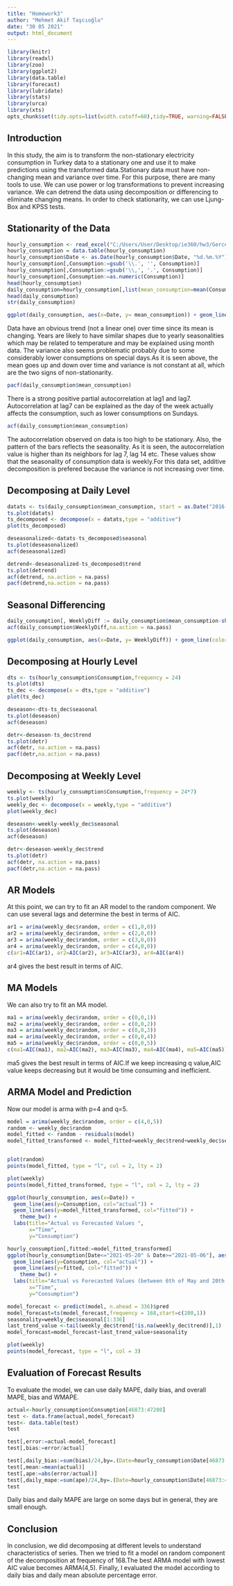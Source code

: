 ```yaml
---
title: "Homework3"
author: "Mehmet Akif Taşcıoğlu"
date: "30 05 2021"
output: html_document
---
```


```r
library(knitr)
library(readxl)
library(zoo)
library(ggplot2)
library(data.table)
library(forecast)
library(lubridate)
library(stats)
library(urca)
library(xts)
opts_chunk$set(tidy.opts=list(width.cutoff=60),tidy=TRUE, warning=FALSE, message=FALSE)
```


## Introduction
In this study, the aim is to transform the non-stationary electricity consumption in Turkey data to a stationary one and use it to make predictions using the transformed data.Stationary data must have non-changing mean and variance over time. For this purpose, there are many tools to use. We can use power or log transformations to prevent increasing variance. We can detrend the data using decomposition or differencing to eliminate changing means. In order to check stationarity, we can use Ljung-Box and KPSS tests.


## Stationarity of the Data

```r
hourly_consumption <- read_excel("C:/Users/User/Desktop/ie360/hw3/GercekZamanliTuketim.xls")
hourly_consumption = data.table(hourly_consumption)
hourly_consumption$Date <- as.Date(hourly_consumption$Date, "%d.%m.%Y")
hourly_consumption[,Consumption:=gsub('\\.', '', Consumption)]
hourly_consumption[,Consumption:=gsub('\\,', '.', Consumption)]
hourly_consumption[,Consumption:=as.numeric(Consumption)]
head(hourly_consumption)
daily_consumption=hourly_consumption[,list(mean_consumption=mean(Consumption, na.rm = T)),by=list(Date)]
head(daily_consumption)
str(daily_consumption)
```


```r
ggplot(daily_consumption, aes(x=Date, y= mean_consumption)) + geom_line(color="red") + labs(title = "Daily Mean of Electricity Consumption in Turkey", x = "Date", y= "Consumption (MWh)")

```

Data have an obvious trend (not a linear one) over time since its mean is changing. Years are likely to have similar shapes due to yearly seasonalities which may be related to temperature and may be explained using month data. The variance also seems problematic probably due to some considerably lower consumptions on special days.As it is seen above, the mean goes up and down over time and variance is not constant at all, which are the two signs of non-stationarity.


```r
pacf(daily_consumption$mean_consumption)
``` 

There is a strong positive partial autocorrelation at lag1 and lag7. Autocorrelation at lag7 can be explained as the day of the week actually affects the consumption, such as lower consumptions on Sundays.

```r

acf(daily_consumption$mean_consumption)
``` 

The autocorrelation observed on data is too high to be stationary. Also, the pattern of the bars reflects the seasonality. As it is seen, the autocorrelation value is higher than its neighbors for lag 7, lag 14 etc. These values show that the seasonality of consumption data is weekly.For this data set, additive decomposition is prefered because the variance is not increasing over time.

## Decomposing at Daily Level


```r
datats <- ts(daily_consumption$mean_consumption, start = as.Date("2016-01-01"), end = as.Date("2021-05-20"), frequency = 7)
ts.plot(datats)
ts_decomposed <- decompose(x = datats,type = "additive")
plot(ts_decomposed)

``` 


```r
deseasonalized<-datats-ts_decomposed$seasonal
ts.plot(deseasonalized)
acf(deseasonalized)

``` 


```r
detrend<-deseasonalized-ts_decomposed$trend
ts.plot(detrend)
acf(detrend, na.action = na.pass)
pacf(detrend,na.action = na.pass)

```

## Seasonal Differencing 

```r
daily_consumption[, WeeklyDiff := daily_consumption$mean_consumption-shift(daily_consumption$mean_consumption, 7)]
acf(daily_consumption$WeeklyDiff,na.action = na.pass)
```


```r
ggplot(daily_consumption, aes(x=Date, y= WeeklyDiff)) + geom_line(color="red") + labs(title = "Daily Mean of Electricity Consumption in Turkey", x = "Date", y= "Consumption (MWh)")

```



## Decomposing at Hourly Level

```r
dts <- ts(hourly_consumption$Consumption,frequency = 24)
ts.plot(dts)
ts_dec <- decompose(x = dts,type = "additive")
plot(ts_dec)

```

```r

deseason<-dts-ts_dec$seasonal
ts.plot(deseason)
acf(deseason)
```


```r
detr<-deseason-ts_dec$trend
ts.plot(detr)
acf(detr, na.action = na.pass)
pacf(detr,na.action = na.pass)
```


## Decomposing at Weekly Level

```r
weekly <- ts(hourly_consumption$Consumption,frequency = 24*7)
ts.plot(weekly)
weekly_dec <- decompose(x = weekly,type = "additive")
plot(weekly_dec)

```


```r
deseason<-weekly-weekly_dec$seasonal
ts.plot(deseason)
acf(deseason)
```


```r
detr<-deseason-weekly_dec$trend
ts.plot(detr)
acf(detr, na.action = na.pass)
pacf(detr,na.action = na.pass)
```



## AR Models
At this point, we can try to fit an AR model to the random component. We can use several lags and determine the best in terms of AIC.

```r
ar1 = arima(weekly_dec$random, order = c(1,0,0))
ar2 = arima(weekly_dec$random, order = c(2,0,0))
ar3 = arima(weekly_dec$random, order = c(3,0,0))
ar4 = arima(weekly_dec$random, order = c(4,0,0))
c(ar1=AIC(ar1), ar2=AIC(ar2), ar3=AIC(ar3), ar4=AIC(ar4))

```

ar4 gives the best result in terms of AIC.

## MA Models
We can also try to fit an MA model.

```r
ma1 = arima(weekly_dec$random, order = c(0,0,1))
ma2 = arima(weekly_dec$random, order = c(0,0,2))
ma3 = arima(weekly_dec$random, order = c(0,0,3))
ma4 = arima(weekly_dec$random, order = c(0,0,4))
ma5 = arima(weekly_dec$random, order = c(0,0,5))
c(ma1=AIC(ma1), ma2=AIC(ma2), ma3=AIC(ma3), ma4=AIC(ma4), ma5=AIC(ma5))

```

ma5 gives the best result in terms of AIC.If we keep increasing q value,AIC value keeps decreasing but it would be time consuming and inefficient.

## ARMA Model and Prediction
Now our model is arma with p=4 and q=5.

```r
model = arima(weekly_dec$random, order = c(4,0,5))
random <- weekly_dec$random
model_fitted <- random - residuals(model)
model_fitted_transformed <- model_fitted+weekly_dec$trend+weekly_dec$seasonal


plot(random)
points(model_fitted, type = "l", col = 2, lty = 2)

plot(weekly)
points(model_fitted_transformed, type = "l", col = 2, lty = 2)

```


```r
ggplot(hourly_consumption, aes(x=Date)) + 
  geom_line(aes(y=Consumption, col="actual")) + 
  geom_line(aes(y=model_fitted_transformed, col="fitted")) +
    theme_bw() +
  labs(title="Actual vs Forecasted Values ",
       x="Time",
       y="Consumption") 
```

```r
hourly_consumption[,fitted:=model_fitted_transformed]
ggplot(hourly_consumption[Date<="2021-05-20" & Date>="2021-05-06"], aes(x=Date)) + 
  geom_line(aes(y=Consumption, col="actual")) + 
  geom_line(aes(y=fitted, col="fitted")) +
    theme_bw() +
  labs(title="Actual vs Forecasted Values (between 6th of May and 20th of May) ",
       x="Time",
       y="Consumption") 
```

```r
model_forecast <- predict(model, n.ahead = 336)$pred
model_forecast=ts(model_forecast,frequency = 168,start=c(280,1))
seasonality=weekly_dec$seasonal[1:336]
last_trend_value <-tail(weekly_dec$trend[!is.na(weekly_dec$trend)],1)
model_forecast=model_forecast+last_trend_value+seasonality

plot(weekly)
points(model_forecast, type = "l", col = 3)

```

## Evaluation of Forecast Results
To evaluate the model, we can use daily MAPE, daily bias, and overall MAPE, bias and WMAPE.

```r
actual<-hourly_consumption$Consumption[46873:47208]
test <- data.frame(actual,model_forecast)
test<- data.table(test)
test
```

```r
test[,error:=actual-model_forecast]
test[,bias:=error/actual]

test[,daily_bias:=sum(bias)/24,by=.(Date=hourly_consumption$Date[46873:47208])]
test[,mean:=mean(actual)]
test[,ape:=abs(error/actual)]
test[,daily_mape:=sum(ape)/24,by=.(Date=hourly_consumption$Date[46873:47208])]
test

```

Daily bias and daily MAPE are large on some days but in general, they are small enough.

## Conclusion

In conclusion, we did decomposing at different levels to understand characteristics of series. Then we tried to fit a model on random component of the decomposition at frequency of 168.The best ARMA model with lowest AIC value becomes ARMA(4,5). Finally, I evaluated the model according to daily bias and daily mean absolute percentage error.


















